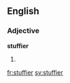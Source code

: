 ==English==

===Adjective===
'''stuffier'''

# {{en-comparative of|stuffy}}

[[fr:stuffier]]
[[sv:stuffier]]
